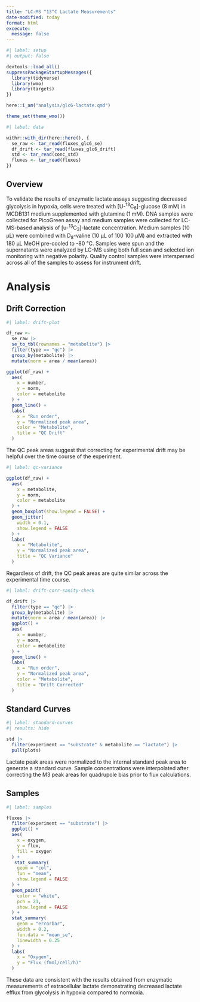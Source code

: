 ```yaml
---
title: "LC-MS ^13^C Lactate Measurements"
date-modified: today
format: html
excecute:
  message: false
---
```


```r
#| label: setup
#| output: false

devtools::load_all()
suppressPackageStartupMessages({
  library(tidyverse)
  library(wmo)
  library(targets)
})

here::i_am("analysis/glc6-lactate.qmd")

theme_set(theme_wmo())
```

```r
#| label: data

withr::with_dir(here::here(), {
  se_raw <- tar_read(fluxes_glc6_se)
  df_drift <- tar_read(fluxes_glc6_drift)
  std <- tar_read(conc_std)
  fluxes <- tar_read(fluxes)
})
```

## Overview

To validate the results of enzymatic lactate assays suggesting decreased glycolysis in hypoxia, cells were treated with [U-^13^C~6~]-glucose (8 mM) in MCDB131 medium supplemented with glutamine (1 mM). DNA samples were collected for PicoGreen assay and medium samples were collected for LC-MS-based analysis of [u-^13^C~3~]-lactate concentration. Medium samples (10 μL) were combined with D~8~-valine (10 μL of 100 100 μM) and extracted with 180 μL MeOH pre-cooled to -80 °C. Samples were spun and the supernatants were analyzed by LC-MS using both full scan and selected ion monitoring with negative polarity. Quality control samples were interspersed across all of the samples to assess for instrument drift. 

# Analysis

## Drift Correction

```r
#| label: drift-plot

df_raw <- 
  se_raw |> 
  se_to_tbl(rownames = "metabolite") |> 
  filter(type == "qc") |> 
  group_by(metabolite) |> 
  mutate(norm = area / mean(area))

ggplot(df_raw) +
  aes(
    x = number, 
    y = norm, 
    color = metabolite
  ) +
  geom_line() + 
  labs(
    x = "Run order", 
    y = "Normalized peak area", 
    color = "Metabolite", 
    title = "QC Drift"
  )
```

The QC peak areas suggest that correcting for experimental drift may be helpful over the time course of the experiment.

```r
#| label: qc-variance

ggplot(df_raw) +
  aes(
    x = metabolite, 
    y = norm, 
    color = metabolite
  ) +
  geom_boxplot(show.legend = FALSE) +
  geom_jitter(
    width = 0.1, 
    show.legend = FALSE
  ) +
  labs(
    x = "Metabolite", 
    y = "Normalized peak area", 
    title = "QC Variance"
  )
```

Regardless of drift, the QC peak areas are quite similar across the experimental time course.

```r
#| label: drift-corr-sanity-check

df_drift |> 
  filter(type == "qc") |> 
  group_by(metabolite) |> 
  mutate(norm = area / mean(area)) |> 
  ggplot() +
  aes(
    x = number, 
    y = norm, 
    color = metabolite
  ) +
  geom_line() + 
  labs(
    x = "Run order", 
    y = "Normalized peak area", 
    color = "Metabolite", 
    title = "Drift Corrected"
  )
```

## Standard Curves

```r
#| label: standard-curves
#| results: hide

std |> 
  filter(experiment == "substrate" & metabolite == "lactate") |> 
  pull(plots)
```

Lactate peak areas were normalized to the internal standard peak area to generate a standard curve. Sample concentrations were interpolated after correcting the M3 peak areas for quadrupole bias prior to flux calculations.

## Samples

```r
#| label: samples

fluxes |> 
  filter(experiment == "substrate") |> 
  ggplot() +
  aes(
    x = oxygen, 
    y = flux, 
    fill = oxygen
  ) +
   stat_summary(
    geom = "col", 
    fun = "mean", 
    show.legend = FALSE
  ) +
  geom_point(
    color = "white", 
    pch = 21, 
    show.legend = FALSE
  ) + 
  stat_summary(
    geom = "errorbar", 
    width = 0.2, 
    fun.data = "mean_se", 
    linewidth = 0.25
  ) +
  labs(
    x = "Oxygen", 
    y = "Flux (fmol/cell/h)"
  )
```

These data are consistent with the results obtained from enzymatic measurements of extracellular lactate demonstrating decreased lactate efflux from glycolysis in hypoxia compared to normoxia.
